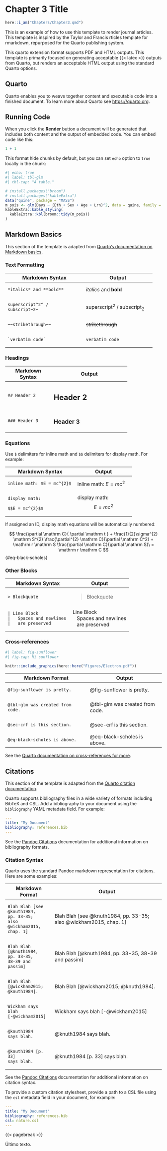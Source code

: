 # Chapter 3 Title {#sec-Chapter3}

```r
here::i_am("Chapters/Chapter3.qmd")
```


This is an example of how to use this template to render journal articles. This template is inspired by the Taylor and Francis rticles template for rmarkdown, repurposed for the Quarto publishing system.

This quarto extension format supports PDF and HTML outputs. This template is primarily focused on generating acceptable {{< latex >}} outputs from Quarto, but renders an acceptable HTML output using the standard Quarto options.

## Quarto

Quarto enables you to weave together content and executable code into a finished document. To learn more about Quarto see <https://quarto.org>.

## Running Code

When you click the **Render** button a document will be generated that includes both content and the output of embedded code. You can embed code like this:

```r
1 + 1
```

This format hide chunks by default, but you can set `echo` option to `true` locally in the chunk:

```r
#| echo: true
#| label: tbl-glm
#| tbl-cap: "A table."

# install.packages("broom")
# install.packages("kableExtra")
data("quine", package = "MASS")
m_pois <- glm(Days ~ (Eth + Sex + Age + Lrn)^2, data = quine, family = poisson)
kableExtra::kable_styling(
  kableExtra::kbl(broom::tidy(m_pois))
)
```

## Markdown Basics

This section of the template is adapted from [Quarto's documentation on Markdown basics](https://quarto.org/docs/authoring/markdown-basics.html).

### Text Formatting

+-----------------------------------+-------------------------------+
| Markdown Syntax                   | Output                        |
+===================================+===============================+
|     *italics* and **bold**        | *italics* and **bold**        |
+-----------------------------------+-------------------------------+
|     superscript^2^ / subscript~2~ | superscript^2^ / subscript~2~ |
+-----------------------------------+-------------------------------+
|     ~~strikethrough~~             | ~~strikethrough~~             |
+-----------------------------------+-------------------------------+
|     `verbatim code`               | `verbatim code`               |
+-----------------------------------+-------------------------------+

### Headings {#headings}

+--------------------+----------------------------------+
| Markdown Syntax    | Output                           |
+====================+==================================+
|     ## Header 2    | ## Header 2 {.heading-output}    |
+--------------------+----------------------------------+
|     ### Header 3   | ### Header 3 {.heading-output}   |
+--------------------+----------------------------------+

### Equations

Use `$` delimiters for inline math and `$$` delimiters for display math. For example:

+-------------------------------+-------------------------+
| Markdown Syntax               | Output                  |
+===============================+=========================+
|     inline math: $E = mc^{2}$ | inline math: $E=mc^{2}$ |
+-------------------------------+-------------------------+
|     display math:             | display math:\          |
|                               | $$E = mc^{2}$$          |
|     $$E = mc^{2}$$            |                         |
+-------------------------------+-------------------------+

If assigned an ID, display math equations will be automatically numbered:

$$
\frac{\partial \mathrm C}{ \partial \mathrm t } + \frac{1}{2}\sigma^{2} \mathrm S^{2}
\frac{\partial^{2} \mathrm C}{\partial \mathrm C^2}
  + \mathrm r \mathrm S \frac{\partial \mathrm C}{\partial \mathrm S}\ =
  \mathrm r \mathrm C 
$$ {#eq-black-scholes}

### Other Blocks

+-----------------------------+--------------------------+
| Markdown Syntax             | Output                   |
+=============================+==========================+
|     > Blockquote            | > Blockquote             |
+-----------------------------+--------------------------+
|     | Line Block            | | Line Block             |
|     |   Spaces and newlines | |    Spaces and newlines |
|     |   are preserved       | |    are preserved       |
+-----------------------------+--------------------------+

### Cross-references {#sec-crf}

```r
#| label: fig-sunflower
#| fig-cap: Mi sunflower

knitr::include_graphics(here::here("Figures/Electron.pdf"))
```


+-------------------------------------+---------------------------------+
| Markdown Format                     | Output                          |
+=====================================+=================================+
|     @fig-sunflower is pretty.       | @fig-sunflower is pretty.       |
+-------------------------------------+---------------------------------+
|     @tbl-glm was created from code. | @tbl-glm was created from code. |
+-------------------------------------+---------------------------------+
|     @sec-crf is this section.       | @sec-crf is this section.       |
+-------------------------------------+---------------------------------+
|     @eq-black-scholes is above.     | @eq-black-scholes is above.     |
+-------------------------------------+---------------------------------+

See the [Quarto documentation on cross-references for more](https://quarto.org/docs/authoring/cross-references.html).

## Citations

This section of the template is adapted from the [Quarto citation documentation](https://quarto.org/docs/authoring/footnotes-and-citations.html).

Quarto supports bibliography files in a wide variety of formats including BibTeX and CSL. Add a bibliography to your document using the `bibliography` YAML metadata field. For example:

``` yaml
---
title: "My Document"
bibliography: references.bib
---
```

See the [Pandoc Citations](https://pandoc.org/MANUAL.html#citations) documentation for additional information on bibliography formats.

### Citation Syntax {#sec-citations}

Quarto uses the standard Pandoc markdown representation for citations. Here are some examples:

+-----------------------------+---------------------------------------------------------------------+
| Markdown Format             | Output                                                              |
+=============================+=====================================================================+
|     Blah Blah [see          | | Blah Blah [see @knuth1984, pp. 33-35; also @wickham2015, chap. 1] |
|     @knuth1984,             |                                                                     |
|     pp. 33-35;              |                                                                     |
|     also @wickham2015,      |                                                                     |
|     chap. 1]                |                                                                     |
+-----------------------------+---------------------------------------------------------------------+
|     Blah Blah [@knuth1984,  | Blah Blah [@knuth1984, pp. 33-35, 38-39 and passim]                 |
|     pp. 33-35,              |                                                                     |
|     38-39 and passim]       |                                                                     |
+-----------------------------+---------------------------------------------------------------------+
|     Blah Blah               | Blah Blah [@wickham2015; @knuth1984].                               |
|     [@wickham2015;          |                                                                     |
|     @knuth1984].            |                                                                     |
+-----------------------------+---------------------------------------------------------------------+
|     Wickham says            | Wickham says blah [-@wickham2015]                                   |
|     blah                    |                                                                     |
|     [-@wickham2015]         |                                                                     |
+-----------------------------+---------------------------------------------------------------------+
|     @knuth1984              | @knuth1984 says blah.                                               |
|     says blah.              |                                                                     |
+-----------------------------+---------------------------------------------------------------------+
|     @knuth1984 [p. 33]      | @knuth1984 [p. 33] says blah.                                       |
|     says blah.              |                                                                     |
+-----------------------------+---------------------------------------------------------------------+

See the [Pandoc Citations](https://pandoc.org/MANUAL.html#citations) documentation for additional information on citation syntax.

To provide a custom citation stylesheet, provide a path to a CSL file using the `csl` metadata field in your document, for example:

``` yaml
---
title: "My Document"
bibliography: references.bib
csl: nature.csl
---
```

{{< pagebreak >}}

Último texto.
